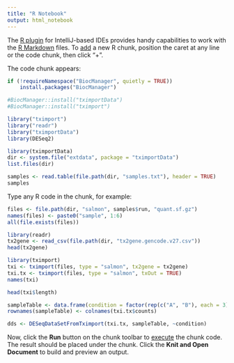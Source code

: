 ```yaml
---
title: "R Notebook"
output: html_notebook
---
```


The [R plugin](https://www.jetbrains.com/help/pycharm/r-plugin-support.html) for IntelliJ-based IDEs provides
handy capabilities to work with the [R Markdown](https://www.jetbrains.com/help/pycharm/r-markdown.html) files.
To [add](https://www.jetbrains.com/help/pycharm/r-markdown.html#add-code-chunk) a new R chunk,
position the caret at any line or the code chunk, then click "+".

The code chunk appears:
```r

if (!requireNamespace("BiocManager", quietly = TRUE))
    install.packages("BiocManager")

#BiocManager::install("tximportData")
#BiocManager::install("tximport")
```


```r
library("tximport")
library("readr")
library("tximportData")
library(DESeq2)

```

```r
library(tximportData)
dir <- system.file("extdata", package = "tximportData")
list.files(dir)
```
```r
samples <- read.table(file.path(dir, "samples.txt"), header = TRUE)
samples
```
Type any R code in the chunk, for example:

```r
files <- file.path(dir, "salmon", samples$run, "quant.sf.gz")
names(files) <- paste0("sample", 1:6)
all(file.exists(files))

```
```r
library(readr)
tx2gene <- read_csv(file.path(dir, "tx2gene.gencode.v27.csv"))
head(tx2gene)

```
```r
library(tximport)
txi <- tximport(files, type = "salmon", tx2gene = tx2gene)
txi.tx <- tximport(files, type = "salmon", txOut = TRUE)
names(txi)
```
```r
head(txi$length)
```
```r
sampleTable <- data.frame(condition = factor(rep(c("A", "B"), each = 3)))
rownames(sampleTable) <- colnames(txi.tx$counts)
```
```r
dds <- DESeqDataSetFromTximport(txi.tx, sampleTable, ~condition)
```
Now, click the **Run** button on the chunk toolbar to [execute](https://www.jetbrains.com/help/pycharm/r-markdown.html#run-r-code) the chunk code. The result should be placed under the chunk.
Click the **Knit and Open Document** to build and preview an output.

